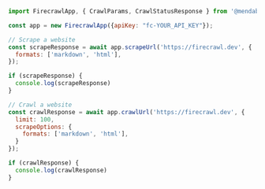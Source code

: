 ```js Node
import FirecrawlApp, { CrawlParams, CrawlStatusResponse } from '@mendable/firecrawl-js';

const app = new FirecrawlApp({apiKey: "fc-YOUR_API_KEY"});

// Scrape a website
const scrapeResponse = await app.scrapeUrl('https://firecrawl.dev', {
  formats: ['markdown', 'html'],
});

if (scrapeResponse) {
  console.log(scrapeResponse)
}

// Crawl a website
const crawlResponse = await app.crawlUrl('https://firecrawl.dev', {
  limit: 100,
  scrapeOptions: {
    formats: ['markdown', 'html'],
  }
});

if (crawlResponse) {
  console.log(crawlResponse)
}
```